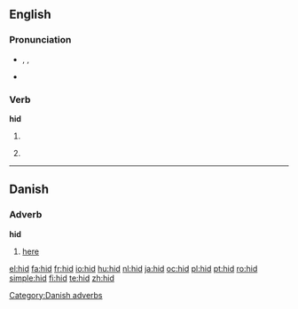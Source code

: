 {{also|HID|híd}}
==English==

===Pronunciation===
* {{enPR|hĭd}}, {{IPA|/hɪd/}}, {{SAMPA|/hId/}}
* {{audio|en-us-hid.ogg|Audio (US)}}
*: {{rhymes|ɪd}}

===Verb===
'''hid'''

# {{simple past of|hide}}
# {{archaic}} {{past participle of|[[hide]]}}

----

==Danish==

===Adverb===
'''hid'''

# [[here]]

[[Category:Danish adverbs]]

[[el:hid]]
[[fa:hid]]
[[fr:hid]]
[[io:hid]]
[[hu:hid]]
[[nl:hid]]
[[ja:hid]]
[[oc:hid]]
[[pl:hid]]
[[pt:hid]]
[[ro:hid]]
[[simple:hid]]
[[fi:hid]]
[[te:hid]]
[[zh:hid]]